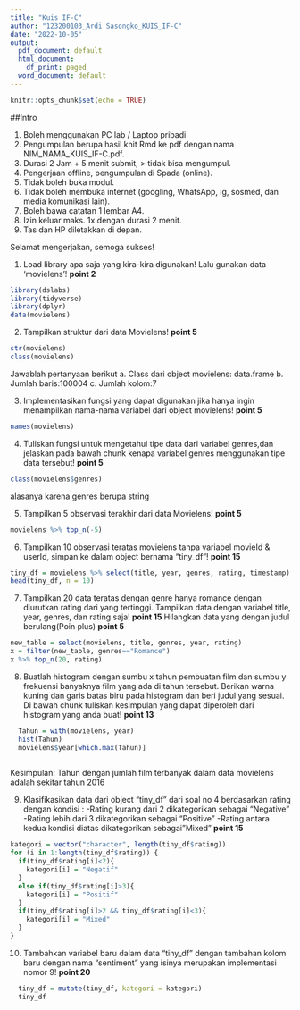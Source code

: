 ---
title: "Kuis IF-C"
author: "123200103_Ardi Sasongko_KUIS_IF-C"
date: "2022-10-05"
output:
  pdf_document: default
  html_document:
    df_print: paged
  word_document: default
---

```{r setup, include=FALSE}
knitr::opts_chunk$set(echo = TRUE)
```

##Intro

1. Boleh menggunakan PC lab / Laptop pribadi
2. Pengumpulan berupa hasil knit Rmd ke pdf dengan nama NIM_NAMA_KUIS_IF-C.pdf.
3. Durasi 2 Jam + 5 menit submit, > tidak bisa mengumpul.
4. Pengerjaan offline, pengumpulan di Spada (online).
5. Tidak boleh buka modul.
6. Tidak boleh membuka internet (googling, WhatsApp, ig, sosmed, dan media komunikasi lain).
7. Boleh bawa catatan 1 lembar A4.
8. Izin keluar maks. 1x dengan durasi 2 menit.
9. Tas dan HP diletakkan di depan.

Selamat mengerjakan, semoga sukses!

1. Load library apa saja yang kira-kira digunakan! Lalu gunakan data 'movielens'! **point 2**
```{r No1}
library(dslabs)
library(tidyverse)
library(dplyr)
data(movielens)
```

2. Tampilkan struktur dari data Movielens! **point 5**
```{r No2}
str(movielens)
class(movielens)
```
Jawablah pertanyaan berikut
a. Class dari object movielens: data.frame
b. Jumlah baris:100004
c. Jumlah kolom:7

3. Implementasikan fungsi yang dapat digunakan jika hanya ingin menampilkan nama-nama variabel dari object movielens! **point 5**
```{r No3}
names(movielens)
```
4. Tuliskan fungsi untuk mengetahui tipe data dari variabel genres,dan jelaskan pada bawah chunk kenapa variabel genres menggunakan tipe data tersebut! **point 5**
```{r No4}
class(movielens$genres)
```
alasanya karena genres berupa string

5. Tampilkan 5 observasi terakhir dari data Movielens! **point 5**
```{r No5}
movielens %>% top_n(-5)
```

6. Tampilkan 10 observasi teratas movielens tanpa variabel movieId & userId, simpan ke dalam object bernama "tiny_df"!  **point 15**
```{r no6}
tiny_df = movielens %>% select(title, year, genres, rating, timestamp)
head(tiny_df, n = 10)
```

7. Tampilkan 20 data teratas dengan genre hanya romance dengan diurutkan rating dari yang tertinggi. Tampilkan data dengan variabel title, year, genres, dan rating saja!    **point 15**
Hilangkan data yang dengan judul berulang(Poin plus) **point 5**
```{r no7}
new_table = select(movielens, title, genres, year, rating)
x = filter(new_table, genres=="Romance")
x %>% top_n(20, rating)
```

8. Buatlah histogram dengan sumbu x tahun pembuatan film dan sumbu y frekuensi banyaknya film yang ada di tahun tersebut. Berikan warna kuning dan garis batas biru pada histogram dan beri judul yang sesuai. Di bawah chunk tuliskan kesimpulan yang dapat diperoleh dari histogram yang anda buat! **point 13**
```{r No8}
  Tahun = with(movielens, year)
  hist(Tahun)
  movielens$year[which.max(Tahun)]
  
```
Kesimpulan: Tahun dengan jumlah film terbanyak dalam data movielens adalah sekitar tahun 2016

9. Klasifikasikan data dari object "tiny_df" dari soal no 4 berdasarkan rating dengan kondisi : 
-Rating kurang dari 2 dikategorikan sebagai “Negative” 
-Rating lebih dari 3 dikategorikan sebagai “Positive" 
-Rating antara kedua kondisi diatas dikategorikan sebagai”Mixed” **point 15**
```{r No9}
kategori = vector("character", length(tiny_df$rating))
for (i in 1:length(tiny_df$rating)) {
  if(tiny_df$rating[i]<2){
    kategori[i] = "Negatif"
  }
  else if(tiny_df$rating[i]>3){
    kategori[i] = "Positif"
  }
  if(tiny_df$rating[i]>2 && tiny_df$rating[i]<3){
    kategori[i] = "Mixed"
  }
}
```
10. Tambahkan variabel baru dalam data "tiny_df" dengan tambahan kolom baru dengan nama “sentiment” yang isinya merupakan implementasi nomor 9! **point 20**
```{r No10}
  tiny_df = mutate(tiny_df, kategori = kategori)
  tiny_df
```